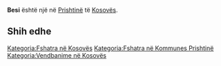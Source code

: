 {{Fshat në 
 | Emri                = Besi
 | EmriAlt                = 
 | NAME_SHORT_FORM=      
 | NAME_GENERIC=      
 | NAME_SORT_NAME_RO=      BESI
 | FULL_NAME_RO = Besi
 | FULL_NAME_ND_RO=Besi
 | SORT_NAME_RG=BESI
 | FULL_NAME_RG=Besi
 | FULL_NAME_ND_RG=Besi
 | SRP_NAME_SHORT_FORM=      
 | SRP_NAME_GENERIC=      
 | SRP_NAME_SORT_NAME_RO=      
 | SRP_FULL_NAME_RO = 
 | SRP_FULL_NAME_ND_RO=
 | SRP_SORT_NAME_RG=
 | SRP_FULL_NAME_RG=
 | SRP_FULL_NAME_ND_RG=
 | Emri (Rasa dhanore) = 
 | Figura              = 
 | Shteti              = Kosovo
 | Komuna              = Prishtinë
 | Kodi postar         = 
 | Sipërfaqja          = 

 | Popullsia           = 

 | Regj. i popullsisë  = 
 | Dend. e popullsisë  = 
 | Faqja zyrtare       = 
 <!--- Koordinatat ----> 
 | Gjerësia            = 42.75376
 | Gjatësia            = 21.148518
 | Lartësia            = 
}}
'''Besi''' është një [[]] në [[Prishtinë]] të [[Kosovës]].

<!-- == Gjeografia == -->
<!-- == Historia == -->
<!-- == Demografia == -->
== Shih edhe ==
{{Komuna Prishtinë}}
{{Kosovo-Administrata-Cung}}

[[Kategoria:Fshatra në Kosovës]]
[[Kategoria:Fshatra në Kommunes Prishtinë]]
[[Kategoria:Vendbanime në Kosovës]]